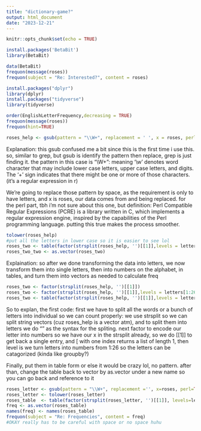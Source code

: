 ```yaml
---
title: "dictionary-game?"
output: html_document
date: "2023-12-21"
---
```


```r
knitr::opts_chunk$set(echo = TRUE)
```


```r
install.packages('BetaBit')
library(BetaBit)
```


```r
data(BetaBit)
frequon(message(roses))
frequon(subject = "Re: Interested?", content = roses)
```


```r
install.packages("dplyr")
library(dplyr)
install.packages("tidyverse")
library(tidyverse)
```


```r
order(EnglishLetterFrequency,decreasing = TRUE)
frequon(message(roses))
frequon(hint=TRUE)
```


```r
roses_help <- gsub(pattern = "\\W+", replacement = ' ', x = roses, perl = TRUE)
```
Explanation: this gsub confused me a bit since this is the first time i use this. so, similar to grep, but gsub is identify the pattern then replace, grep is just finding it. the pattern in this case is "\\W+": meaning  ‘\\w’ denotes word character that may include lower case letters, upper case letters, and digits. The ‘+’ sign indicates that there might be one or more of those characters. (it's a regular expression in r)

We're going to replace those pattern by space, as the requirement is only to have letters, and x is roses, our data comes from and being replaced. for the perl part, tbh i'm not sure about this one, but definition: Perl Compatible Regular Expressions (PCRE) is a library written in C, which implements a regular expression engine, inspired by the capabilities of the Perl programming language. putting this true makes the process smoother.

```r
tolower(roses_help)
#put all the letters in lower case so it is easier to see lol
roses_two <- table(factor(strsplit(roses_help, '')[[1]],levels = letters[1:26]))
roses_two_two <- as.vector(roses_two)
```
Explaination: so after we done transforming the data into letters, we now transform them into single letters, then into numbers on the alphabet, in tables, and turn them into vectors as needed to calculate freq

```r
roses_two <- factor(strsplit(roses_help, '')[[1]])
roses_two <- factor(strsplit(roses_help, '')[[1]],levels = letters[1:26])
roses_two <- table(factor(strsplit(roses_help, '')[[1]],levels = letters[1:26]))
```
So to explan, the first code: first we have to split all the words or a bunch of letters into individual so we can count properly: we use strsplit so we can split string vectors (cuz roses_help is a vector atm), and to split them into letters we do "" as the syntax for the spliting. next factor to encode our letter into numbers so we have our x in the strsplit already, so we do [[1]] to get back a single entry, and [ with one index returns a list of length 1, then level is we turn letters into numbers from 1:26 so the letters can be catagorized (kinda like groupby?)

Finally, put them in table form or else it would be crazy lol, no pattern. after than, change the table back to vector by as.vector under a new name so you can go back and reference to it

```r
roses_letter <- gsub(pattern = "\\W+", replacement ='', x=roses, perl=TRUE)
roses_letter <- tolower(roses_letter)
roses_table  <- table(factor(strsplit(roses_letter, '')[[1]], levels=letters[1:26]))
freq <- as.vector(roses_table)
names(freq) <- names(roses_table)
frequon(subject = "Re: Frequencies", content = freq)
#OKAY really has to be careful with space or no space huhu
```

